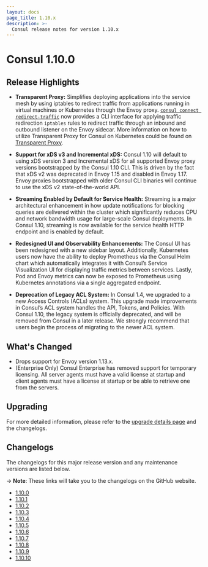 ```yaml
---
layout: docs
page_title: 1.10.x
description: >-
  Consul release notes for version 1.10.x
---
```


# Consul 1.10.0

## Release Highlights

- **Transparent Proxy:** Simplifies deploying applications into the service mesh by using iptables to redirect traffic from applications running in virtual machines or Kubernetes through the Envoy proxy. [`consul connect redirect-traffic`](/commands/connect/redirect-traffic) now provides a CLI interface for applying traffic redirection `iptables` rules to redirect traffic through an inbound and outbound listener on the Envoy sidecar. More information on how to utilize Transparent Proxy for Consul on Kubernetes could be found on [Transparent Proxy](/docs/connect/transparent-proxy).

- **Support for xDS v3 and Incremental xDS:** Consul 1.10 will default to using xDS version 3 and Incremental xDS for all supported Envoy proxy versions bootstrapped by the Consul 1.10 CLI. This is driven by the fact that xDS v2 was deprecated in Envoy 1.15 and disabled in Envoy 1.17. Envoy proxies bootstrapped with older Consul CLI binaries will continue to use the xDS v2 state-of-the-world API.

- **Streaming Enabled by Default for Service Health:** Streaming is a major architectural enhancement in how update notifications for blocking queries are delivered within the cluster which significantly reduces CPU and network bandwidth usage for large-scale Consul deployments. In Consul 1.10, streaming is now available for the service health HTTP endpoint and is enabled by default.

- **Redesigned UI and Observability Enhancements:** The Consul UI has been redesigned with a new sidebar layout. Additionally, Kubernetes users now have the ability to deploy Prometheus via the Consul Helm chart which automatically integrates it with Consul’s Service Visualization UI for displaying traffic metrics between services. Lastly, Pod and Envoy metrics can now be exposed to Prometheus using Kubernetes annotations via a single aggregated endpoint.

- **Deprecation of Legacy ACL System:** In Consul 1.4, we upgraded to a new Access Controls (ACLs) system. This upgrade made improvements in Consul’s ACL system handles the API, Tokens, and Policies. With Consul 1.10, the legacy system is officially deprecated, and will be removed from Consul in a later release. We strongly recommend that users begin the process of migrating to the newer ACL system.

## What's Changed

- Drops support for Envoy version 1.13.x.
- (Enterprise Only) Consul Enterprise has removed support for temporary licensing. All server agents must have a valid license at startup and client agents must have a license at startup or be able to retrieve one from the servers.

## Upgrading

For more detailed information, please refer to the [upgrade details page](/docs/upgrading/upgrade-specific#consul-1-10-0) and the changelogs.

## Changelogs

The changelogs for this major release version and any maintenance versions are listed below.

-> **Note**: These links will take you to the changelogs on the GitHub website.

- [1.10.0](https://github.com/hashicorp/consul/releases/tag/v1.10.0)
- [1.10.1](https://github.com/hashicorp/consul/releases/tag/v1.10.1)
- [1.10.2](https://github.com/hashicorp/consul/releases/tag/v1.10.2)
- [1.10.3](https://github.com/hashicorp/consul/releases/tag/v1.10.3)
- [1.10.4](https://github.com/hashicorp/consul/releases/tag/v1.10.4)
- [1.10.5](https://github.com/hashicorp/consul/releases/tag/v1.10.5)
- [1.10.6](https://github.com/hashicorp/consul/releases/tag/v1.10.6)
- [1.10.7](https://github.com/hashicorp/consul/releases/tag/v1.10.7)
- [1.10.8](https://github.com/hashicorp/consul/releases/tag/v1.10.8)
- [1.10.9](https://github.com/hashicorp/consul/releases/tag/v1.10.9)
- [1.10.10](https://github.com/hashicorp/consul/releases/tag/v1.10.10)
